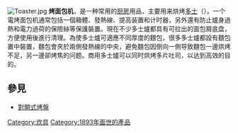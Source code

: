 {{NoteTA
|T=zh-hans:烤面包机;zh-cn:烤面包机;zh-hk:多士爐;zh-tw:烤麵包機;
|1=zh-hans:烤面包机;zh-cn:烤面包机;zh-hk:多士爐;zh-tw:烤麵包機;
|2=zh-cn:吐司; zh-tw:吐司; zh-hk:多士;
}}
[[File:Toaster.jpg|thumb]]
'''烤面包机'''，是一种常用的[[厨房|厨房]]用品，主要用来烘烤[[多士|多士]]（{{lang|en|toast}}）。一个電烤面包机通常包括一個箱體、發熱線、提高装置和计时器，另外還有防止爐身過熱和電力過荷的保險絲等保護裝置。現在不少多士爐都具有可拉出的面包屑底盘，方便使用後進行清理。為使多士爐可適應不同厚度的麵包，很多多士爐都設有麵包置中裝置，麵包會夾於兩側發熱線的中央，避免麵包因倒向一側导致麵包一邊烘烤不足，另一邊卻烤焦的问题。商用多士爐可以同时烘烤多片吐司，以达到高效的目的。

== 參見 ==
*[[對開式烤盤|對開式烤盤]]

{{Commons category|Toasters}}

{{bread-stub}}
{{Cooking-tool-stub}}

[[Category:炊具|Category:炊具]]
[[Category:1893年面世的產品|Category:1893年面世的產品]]